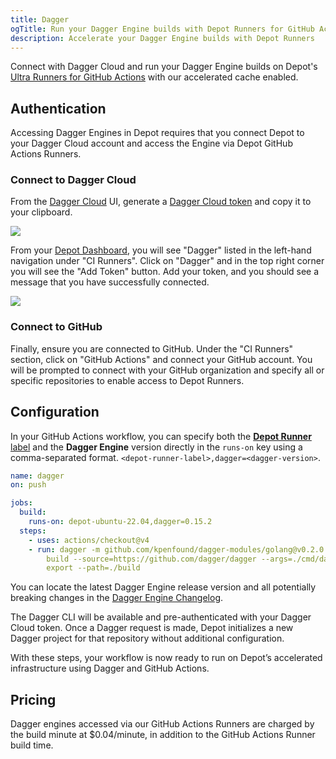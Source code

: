 ```yaml
---
title: Dagger
ogTitle: Run your Dagger Engine builds with Depot Runners for GitHub Actions.
description: Accelerate your Dagger Engine builds with Depot Runners
---
```


Connect with Dagger Cloud and run your Dagger Engine builds on Depot's [Ultra Runners for GitHub Actions](/products/github-actions) with our accelerated cache enabled.

## Authentication

Accessing Dagger Engines in Depot requires that you connect Depot to your Dagger Cloud account and access the Engine via Depot GitHub Actions Runners.

### Connect to Dagger Cloud

From the [Dagger Cloud](https://dagger.cloud/) UI, generate a [Dagger Cloud token](https://docs.dagger.io/configuration/cloud) and copy it to your clipboard.

<img class="mx-auto h-auto max-w-[500px]" src="/images/integrations/dagger-cloud-token-setup.webp" />

From your [Depot Dashboard](/orgs), you will see "Dagger" listed in the left-hand navigation under "CI Runners". Click on "Dagger" and in the top right corner you will see the "Add Token" button. Add your token, and you should see a message that you have successfully connected.

<img class="mx-auto" src="/images/integrations/connect-to-dagger-cloud.webp" />

### Connect to GitHub

Finally, ensure you are connected to GitHub. Under the "CI Runners" section, click on "GitHub Actions" and connect your GitHub account. You will be prompted to connect with your GitHub organization and specify all or specific repositories to enable access to Depot Runners.

## Configuration

In your GitHub Actions workflow, you can specify both the [**Depot Runner** label](/docs/github-actions/runner-types) and the **Dagger Engine** version directly in the `runs-on` key using a comma-separated format. `<depot-runner-label>,dagger=<dagger-version>`.

```yaml {6}
name: dagger
on: push

jobs:
  build:
    runs-on: depot-ubuntu-22.04,dagger=0.15.2
  steps:
    - uses: actions/checkout@v4
    - run: dagger -m github.com/kpenfound/dagger-modules/golang@v0.2.0 call \
        build --source=https://github.com/dagger/dagger --args=./cmd/dagger \
        export --path=./build
```

You can locate the latest Dagger Engine release version and all potentially breaking changes in the [Dagger Engine Changelog](https://github.com/dagger/dagger/blob/main/CHANGELOG.md).

The Dagger CLI will be available and pre-authenticated with your Dagger Cloud token. Once a Dagger request is made, Depot initializes a new Dagger project for that repository without additional configuration.

With these steps, your workflow is now ready to run on Depot’s accelerated infrastructure using Dagger and GitHub Actions.

## Pricing

Dagger engines accessed via our GitHub Actions Runners are charged by the build minute at $0.04/minute, in addition to the GitHub Actions Runner build time.
